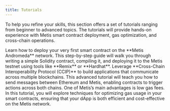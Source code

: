 ```yaml
---
title: Tutorials
---
```



To help you refine your skills, this section offers a set of tutorials ranging from beginner to advanced topics. The tutorials will provide hands-on experience with Metis smart contract deployment, gas optimization, and cross-chain operations.

<Cards>
  <Card
    title="Deploying Your First Contract"
    href="https://github.com/metis-edu/Deploy-Smart-Contract-Hardhat-"
  >
    Learn how to deploy your very first smart contract on the **Metis
    Andromeda** network. This step-by-step guide will walk you through writing a
    simple Solidity contract, compiling it, and deploying it to the Metis
    testnet using tools like **Remix** or **Hardhat**.
  </Card>
  <Card
    title="Cross-Chain Messaging with CCIP"
    href="https://github.com/metis-edu/Community-contributions/tree/main/CCIP"
  >
    Leverage **Cross-Chain Interoperability Protocol (CCIP)** to build
    applications that communicate across multiple blockchains. This advanced
    tutorial will teach you how to send messages between Ethereum and Metis,
    enabling contracts to trigger actions across both chains.
  </Card>
  <Card
    title="Optimizing Gas Fees on Metis"
    href="https://github.com/metis-edu/Solidity-Gas-Optimization"
  >
    One of Metis’s main advantages is low gas fees. In this tutorial, you will
    explore techniques for optimizing gas usage in your smart contracts,
    ensuring that your dApp is both efficient and cost-effective on the Metis
    network.
  </Card>
</Cards>
